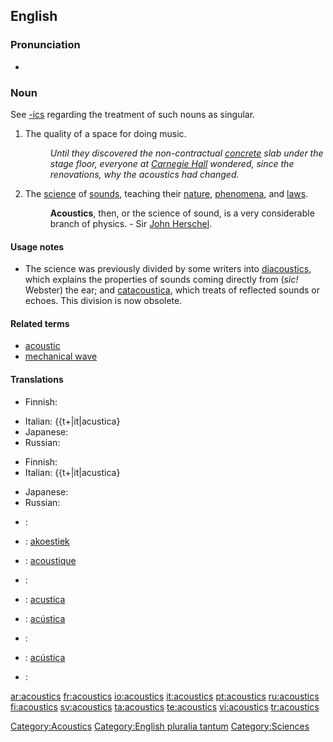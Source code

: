 ==English==

===Pronunciation===
*{{audio|en-us-acoustics.ogg|Audio (US)}}

===Noun===
{{en-noun|-}}
See [[-ics]] regarding the treatment of such nouns as singular.

# The quality of a space for doing music.
#:''Until they discovered the non-contractual [[concrete]] slab under the stage floor, everyone at [[Carnegie Hall]] wondered, since the renovations, why the acoustics had changed.''
# {{physics}} The [[science]] of [[sound]]s, teaching their [[nature]], [[phenomena]], and [[laws]].
#:'''Acoustics''', then, or the science of sound, is a very considerable branch of physics. - Sir [[John Herschel]].

====Usage notes====
*The science was previously divided by some writers into [[diacoustics]], which explains the properties of sounds coming directly from (''sic!'' Webster) the ear; and [[catacoustica]], which treats of reflected sounds or echoes.  This division is now obsolete.

====Related terms====
*[[acoustic]]
*[[mechanical wave]]

====Translations====
{{trans-top|a quality of a space for doing music}}
* Finnish: {{t+|fi|akustiikka}}
{{trans-mid}}
* Italian: {{t+|it|acustica}
* Japanese: {{t|ja|sc=Jpan|音響|tr=onkyō}}
* Russian: {{t|ru|акустика|f|tr=akústika}}
{{trans-bottom}}

{{trans-top|physics: a science of sounds}}
* Finnish: {{t+|fi|akustiikka}}
* Italian: {{t+|it|acustica}
{{trans-mid}}
* Japanese: {{t|ja|sc=Jpan|音響学|tr=onkyōgaku}}
* Russian: {{t|ru|акустика|f|tr=akústika}}
{{trans-bottom}}

{{ttbc-top}}
<!--Remove this section once all of the translations below have been moved into the tables above.-->
* {{ttbc|Croatian}}: {{t+|hr|akustika|f}}
* {{ttbc|Dutch}}: [[akoestiek]] {{m}}
* {{ttbc|French}}: [[acoustique]]
* {{ttbc|German}}: {{t-|de|Akustik|f}}
* {{ttbc|Interlingua}}: [[acustica]]
* {{ttbc|Portuguese}}: [[acústica]] {{f}}
* {{ttbc|Slovene}}: {{t+|sl|akustika|f}}
* {{ttbc|Spanish}}: [[acústica]] {{f}}
* {{ttbc|Swedish}}: {{t+|sv|akustik|c}}
{{trans-bottom}}

[[Category:Acoustics]]
[[Category:English pluralia tantum]]
[[Category:Sciences]]

[[ar:acoustics]]
[[fr:acoustics]]
[[io:acoustics]]
[[it:acoustics]]
[[pt:acoustics]]
[[ru:acoustics]]
[[fi:acoustics]]
[[sv:acoustics]]
[[ta:acoustics]]
[[te:acoustics]]
[[vi:acoustics]]
[[tr:acoustics]]